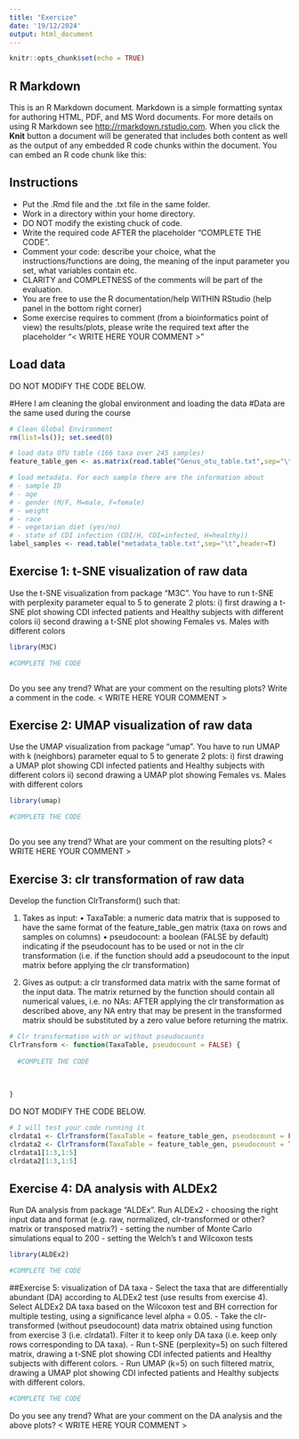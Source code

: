 ```yaml
---
title: "Exercize"
date: '19/12/2024'
output: html_document
---
```


```r
knitr::opts_chunk$set(echo = TRUE)
```

## R Markdown

This is an R Markdown document. Markdown is a simple formatting syntax for authoring HTML, PDF, and MS Word documents. For more details on using R Markdown see <http://rmarkdown.rstudio.com>.
When you click the **Knit** button a document will be generated that includes both content as well as the output of any embedded R code chunks within the document. You can embed an R code chunk like this:


## Instructions

- Put the .Rmd file and the .txt file in the same folder.
- Work in a directory within your home directory.
- DO NOT modify the existing chuck of code.
- Write the required code AFTER the placeholder "COMPLETE THE CODE".
- Comment your code: describe your choice, what the instructions/functions are doing, the meaning of the input parameter you set, what variables contain etc. 
- CLARITY and COMPLETNESS of the comments will be part of the evaluation.
- You are free to use the R documentation/help WITHIN RStudio (help panel in the bottom right corner)
- Some exercise requires to comment (from a bioinformatics point of view) the results/plots, please write the required text after the placeholder "< WRITE HERE YOUR COMMENT >"


## Load data

DO NOT MODIFY THE CODE BELOW.

#Here I am cleaning the global environment and loading the data
#Data are the same used during the course
```r

# Clean Global Environment
rm(list=ls()); set.seed(0)

# load data OTU table (166 taxa over 245 samples)
feature_table_gen <- as.matrix(read.table("Genus_otu_table.txt",sep="\t"))

# load metadata. For each sample there are the information about 
# - sample ID
# - age
# - gender (M/F, M=male, F=female)
# - weight
# - race
# - vegetarian diet (yes/no)
# - state of CDI infection (CDI/H, CDI=infected, H=healthy))
label_samples <- read.table("metadata_table.txt",sep="\t",header=T)
```


## Exercise 1: t-SNE visualization of raw data
Use the t-SNE visualization from package "M3C".
You have to run t-SNE with perplexity parameter equal to 5 to generate 2 plots: 
i) first drawing a t-SNE plot showing CDI infected patients and Healthy subjects with different colors
ii) second drawing a t-SNE plot showing Females vs. Males with different colors
```r

library(M3C)

#COMPLETE THE CODE 



```
Do you see any trend? What are your comment on the resulting plots? Write a comment in the code.
< WRITE HERE YOUR COMMENT >


## Exercise 2: UMAP visualization of raw data
Use the UMAP visualization from package "umap".
You have to run UMAP with k (neighbors) parameter equal to 5 to generate 2 plots:
i) first drawing a UMAP plot showing CDI infected patients and Healthy subjects with different colors
ii) second drawing a UMAP plot showing Females vs. Males with different colors
```r

library(umap)

#COMPLETE THE CODE



```
Do you see any trend? What are your comment on the resulting plots?
< WRITE HERE YOUR COMMENT >


## Exercise 3: clr transformation of raw data
Develop the function ClrTransform() such that:

1. Takes as input:
• TaxaTable: a numeric data matrix that is supposed to have the same format of the feature_table_gen matrix (taxa on rows and samples on columns)
• pseudocount: a boolean (FALSE by default) indicating if the pseudocount has to be used or not in the clr transformation (i.e. if the function should add a pseudocount to the input matrix before applying the clr transformation)

2. Gives as output:
a clr transformed data matrix with the same format of the input data. 
The matrix returned by the function should contain all numerical values, i.e. no NAs: AFTER applying the clr transformation as described above, any NA entry that may be present in the transformed matrix should be substituted by a zero value before returning the matrix.

```r

# Clr transformation with or without pseudocounts
ClrTransform <- function(TaxaTable, pseudocount = FALSE) {
  
  #COMPLETE THE CODE
  
  
  
}
```

DO NOT MODIFY THE CODE BELOW.

```r
# I will test your code running it
clrdata1 <- ClrTransform(TaxaTable = feature_table_gen, pseudocount = FALSE)
clrdata2 <- ClrTransform(TaxaTable = feature_table_gen, pseudocount = TRUE)
clrdata1[1:3,1:5]
clrdata2[1:3,1:5]
```


## Exercise 4: DA analysis with ALDEx2
Run DA analysis from package "ALDEx".
Run ALDEx2 
- choosing the right input data and format (e.g. raw, normalized, clr-transformed or other? matrix or transposed matrix?)
- setting the number of Monte Carlo simulations equal to 200
- setting the Welch's t and Wilcoxon tests
```r

library(ALDEx2)

#COMPLETE THE CODE


```


##Exercise 5: visualization of DA taxa
- Select the taxa that are differentially abundant (DA) according to ALDEx2 test (use results from exercise 4). Select ALDEx2 DA taxa based on the Wilcoxon test and BH correction for multiple testing, using a significance level alpha = 0.05.
- Take the clr-transformed (without pseudocount) data matrix obtained using function from exercise 3 (i.e. clrdata1). Filter it to keep only DA taxa (i.e. keep only rows corresponding to DA taxa).
- Run t-SNE (perplexity=5) on such filtered matrix, drawing a t-SNE plot showing CDI infected patients and Healthy subjects with different colors.
- Run UMAP (k=5) on such filtered matrix, drawing a UMAP plot showing CDI infected patients and Healthy subjects with different colors.
```r

#COMPLETE THE CODE 


```
Do you see any trend? What are your comment on the DA analysis and the above plots? 
< WRITE HERE YOUR COMMENT >


